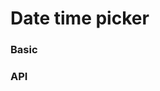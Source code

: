 

# Date time picker

### Basic

<DatetimepickerPlayground height="35rem" />

<!-- Re-add this when migrating to the rework components -->
<!-- ## Translation
The `ix-date-picker` uses the DayJS locale for the translations of the names of the weekdays and months. To change the default english translation you have to import the desired DayJS locale. Please refer to the [DayJS documentation](https://day.js.org/docs/en/i18n/loading-into-browser) or the examples below.

```html
<script src="https://cdn.jsdelivr.net/npm/dayjs@1/dayjs.min.js"></script>
<script src="https://cdn.jsdelivr.net/npm/dayjs@1/locale/de.js"></script>

<ix-datetime-picker></ix-datetime-picker>

<script>
  document.querySelector('ix-datetime-picker-rework').dayJsLocale = window.dayjs_locale_de;
</script>
```

Or

```tsx
import dayjs from 'dayjs';

export default async () => {
  const locale = await import('dayjs/locale/de');
  return <IxDateTimePicker dayJsLocale={locale} />;
};
``` -->

### API

<PropsApi />
